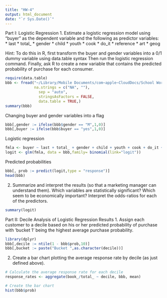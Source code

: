 ```yaml
---
title: "HW-4"
output: html_document
date: "`r Sys.Date()`"
---
```


Part I: Logistic Regression
1. Estimate a logistic regression model using "buyer" as the dependent variable and the following as predictor variables:
* last
* total_ 
* gender 
* child 
* youth 
* cook 
* do_it 
* reference 
* art
* geog

Hint: To do this in R, first transform the buyer and gender variables into a 0/1 dummy variable using data.table syntax
Then run the logistic regression command.
Finally, ask R to create a new variable that contains the predicted probability of purchase for each consumer.

```r
require(data.table)
bbb <- fread("~/Library/Mobile Documents/com~apple~CloudDocs/School Work/Sem 2/BUAN 6337/BUAN_6337_Predictive_Analysis/HW/HW-4/BBB.csv", 
             na.strings = c("NA", ""), 
               sep = "auto",
               stringsAsFactors = FALSE,
               data.table = TRUE,)
summary(bbb)

```

Changing buyer and gender variables into a flag

```r

bbb[,gender := ifelse(bbb$gender == "M",1,0)]
bbb[,buyer := ifelse(bbb$buyer == "yes",1,0)]

```

Logistic regression

```r
fmla <- buyer ~ last + total_ + gender + child + youth + cook + do_it + reference + art + geog
logit <- glm(fmla, data = bbb,family= binomial(link="logit"))

```
Predicted probabilities 

```r
bbb[, prob := predict(logit,type = "response")]
head(bbb)
```

2. Summarize and interpret the results (so that a marketing manager can understand them). Which variables are statistically significant? Which seem to be economically important? Interpret the odds-ratios for each of the predictors.

```r

summary(logit)

```


Part II: Decile Analysis of Logistic Regression Results
1. Assign each customer to a decile based on his or her predicted probability of purchase with ‘bucket 1’ being the highest average purchase probability.

```r
library(dplyr)
bbb[,decile := ntile(1 - bbb$prob,10)]
bbb[,bucket := paste("Bucket ",as.character(decile))]

```

2. Create a bar chart plotting the average response rate by decile (as just defined above).

```r

# Calculate the average response rate for each decile
response_rates <- aggregate(book_/total_ ~ decile, bbb, mean)

# Create the bar chart
hist(bbb$prob)


```